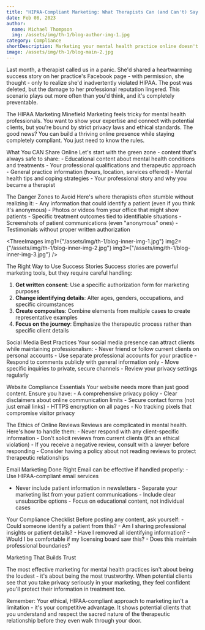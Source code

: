 ```yaml
---
title: "HIPAA-Compliant Marketing: What Therapists Can (and Can't) Say Online"
date: Feb 08, 2023
author:
  name: Michael Thompson
  img: /assets/img/th-1/blog-author-img-1.jpg
category: Compliance
shortDescription: Marketing your mental health practice online doesn't mean compromising patient privacy or professional ethics. Learn the essential guidelines for HIPAA-compliant marketing that builds trust while growing your practice.
image: /assets/img/th-1/blog-main-2.jpg
---
```



Last month, a therapist called us in a panic. She'd shared a heartwarming success story on her practice's Facebook page - with permission, she thought - only to realize she'd inadvertently violated HIPAA. The post was deleted, but the damage to her professional reputation lingered. This scenario plays out more often than you'd think, and it's completely preventable.

<Bold>The HIPAA Marketing Minefield</Bold>
Marketing feels tricky for mental health professionals. You want to show your
expertise and connect with potential clients, but you're bound by strict privacy
laws and ethical standards. The good news? You can build a thriving online
presence while staying completely compliant. You just need to know the rules.

<Bold>What You CAN Share Online</Bold>
Let's start with the green zone - content that's always safe to share: -
Educational content about mental health conditions and treatments - Your
professional qualifications and therapeutic approach - General practice
information (hours, location, services offered) - Mental health tips and coping
strategies - Your professional story and why you became a therapist

<Bold>The Danger Zones to Avoid</Bold>
Here's where therapists often stumble without realizing it: - Any information
that could identify a patient (even if you think it's anonymous) - Photos or
videos from your office that might show patients - Specific treatment outcomes
tied to identifiable situations - Screenshots of patient communications (even
"anonymous" ones) - Testimonials without proper written authorization

<ThreeImages
  img1={"/assets/img/th-1/blog-inner-img-1.jpg"}
  img2={"/assets/img/th-1/blog-inner-img-2.jpg"}
  img3={"/assets/img/th-1/blog-inner-img-3.jpg"}
/>

<Bold>The Right Way to Use Success Stories</Bold>
Success stories are powerful marketing tools, but they require careful handling:

1. **Get written consent**: Use a specific authorization form for marketing purposes
2. **Change identifying details**: Alter ages, genders, occupations, and specific circumstances
3. **Create composites**: Combine elements from multiple cases to create representative examples
4. **Focus on the journey**: Emphasize the therapeutic process rather than specific client details

<Bold>Social Media Best Practices</Bold>
Your social media presence can attract clients while maintaining
professionalism: - Never friend or follow current clients on personal accounts -
Use separate professional accounts for your practice - Respond to comments
publicly with general information only - Move specific inquiries to private,
secure channels - Review your privacy settings regularly

<Bold>Website Compliance Essentials</Bold>
Your website needs more than just good content. Ensure you have: - A
comprehensive privacy policy - Clear disclaimers about online communication
limits - Secure contact forms (not just email links) - HTTPS encryption on all
pages - No tracking pixels that compromise visitor privacy

<Bold>The Ethics of Online Reviews</Bold>
Reviews are complicated in mental health. Here's how to handle them: - Never
respond with any client-specific information - Don't solicit reviews from
current clients (it's an ethical violation) - If you receive a negative review,
consult with a lawyer before responding - Consider having a policy about not
reading reviews to protect therapeutic relationships

<Bold>Email Marketing Done Right</Bold>
Email can be effective if handled properly: - Use HIPAA-compliant email services
- Never include patient information in newsletters - Separate your marketing
list from your patient communications - Include clear unsubscribe options -
Focus on educational content, not individual cases

<Bold>Your Compliance Checklist</Bold>
Before posting any content, ask yourself: - Could someone identify a patient
from this? - Am I sharing professional insights or patient details? - Have I
removed all identifying information? - Would I be comfortable if my licensing
board saw this? - Does this maintain professional boundaries?

<Bold>Marketing That Builds Trust</Bold>

The most effective marketing for mental health practices isn't about being the loudest - it's about being the most trustworthy. When potential clients see that you take privacy seriously in your marketing, they feel confident you'll protect their information in treatment too.

Remember: Your ethical, HIPAA-compliant approach to marketing isn't a limitation - it's your competitive advantage. It shows potential clients that you understand and respect the sacred nature of the therapeutic relationship before they even walk through your door.

